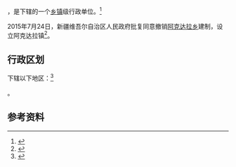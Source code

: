 {{中国乡级行政区|65/40/26/202/000}}

'''{{PAGENAMEBASE}}'''，是{{PRC admin/fullname|65/40/26/202/000|3}}下辖的一个[[乡镇|乡镇]]级行政单位。<ref>{{PRC admin/ref sgc|{{PRC admin/parent|65/40/26/202/000}}}}</ref>

2015年7月24日，新疆维吾尔自治区人民政府批复同意撤销[[阿克达拉乡|阿克达拉乡]]建制，设立阿克达拉镇<ref>{{Cite web |url=http://www.xjmca.gov.cn/xzqhtzgg/29690.jhtml |title=新疆维吾尔自治区人民政府关于同意昭苏县阿克达拉乡撤乡设镇的批复（新政函〔2015〕179号） |access-date=2017-09-20 |archive-url=https://web.archive.org/web/20170921095151/http://www.xjmca.gov.cn/xzqhtzgg/29690.jhtml |archive-date=2017-09-21 |dead-url=yes }}</ref>。

== 行政区划 ==

{{PAGENAMEBASE}}下辖以下地区：<ref>{{PRC admin/ref sgc|65/40/26/202/000}}</ref>

{{PRC admin/children|65/40/26/202/000}}。

== 参考资料 ==

{{reflist}}

{{行政区划小作品}}
{{PRC admin/navcat|65/40/26/202/000}}